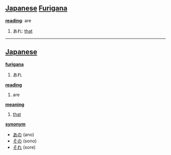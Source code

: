 == [[Japanese]] [[Furigana]] ==                             

'''[[reading]]''': are

# あれ: [[that]]

----

== [[Japanese]] ==                                          

'''[[furigana]]'''
# あれ

'''[[reading]]'''
# are

'''[[meaning]]'''
# [[that]]

'''[[synonym]]'''
* [[あの]] (ano)
* [[その]] (sono)
* [[それ]] (sore)